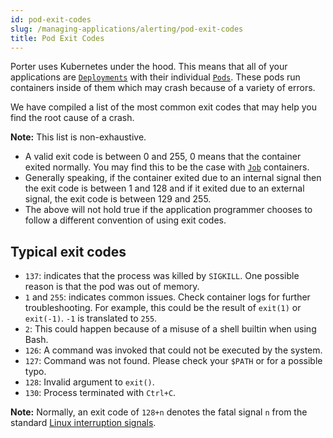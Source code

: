 ```yaml
---
id: pod-exit-codes
slug: /managing-applications/alerting/pod-exit-codes
title: Pod Exit Codes
---
```


Porter uses Kubernetes under the hood. This means that all of your applications are [`Deployments`](https://kubernetes.io/docs/concepts/workloads/controllers/deployment/) with their individual [`Pods`](https://kubernetes.io/docs/concepts/workloads/pods/). These pods run containers inside of them which may crash because of a variety of errors.

We have compiled a list of the most common exit codes that may help you find the root cause of a crash.

**Note:** This list is non-exhaustive.

- A valid exit code is between 0 and 255, 0 means that the container exited normally. You may find this to be the case with [`Job`](https://kubernetes.io/docs/concepts/workloads/controllers/job/) containers.
- Generally speaking, if the container exited due to an internal signal then the exit code is between 1 and 128 and if it exited due to an external signal, the exit code is between 129 and 255.
- The above will not hold true if the application programmer chooses to follow a different convention of using exit codes.

## Typical exit codes

- `137`: indicates that the process was killed by `SIGKILL`. One possible reason is that the pod was out of memory.
- `1` and `255`: indicates common issues. Check container logs for further troubleshooting. For example, this could be the result of `exit(1)` or `exit(-1)`. `-1` is translated to `255`.
- `2`: This could happen because of a misuse of a shell builtin when using Bash.
- `126`: A command was invoked that could not be executed by the system.
- `127`: Command was not found. Please check your `$PATH` or for a possible typo.
- `128`: Invalid argument to `exit()`.
- `130`: Process terminated with `Ctrl+C`.

**Note:** Normally, an exit code of `128+n` denotes the fatal signal `n` from the standard [Linux interruption signals](https://man7.org/linux/man-pages/man7/signal.7.html).
